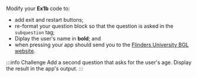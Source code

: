 

Modify your **Ex1b** code to:

- add exit and restart buttons;
- re-format your question block so that the question is asked in the `subquestion` tag;
- Diplay the user's name in **bold**; and
- when pressing <DisplayDAButtons button={da_exit_prop} /> your app should send you to the [Flinders University BGL website](https://flinders.edu.au/cbgl).

:::info Challenge
Add a second question that asks for the user's age. Display the result in the app's output.
:::